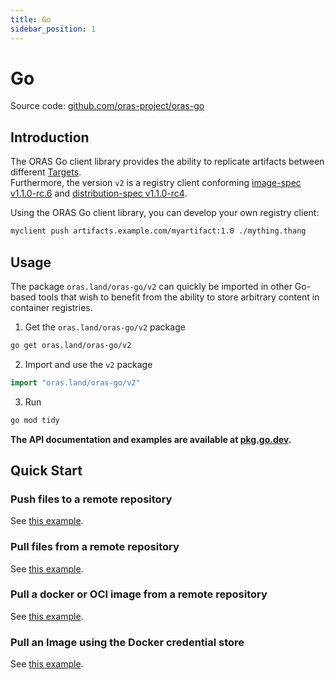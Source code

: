 ---
title: Go
sidebar_position: 1
---

# Go

Source code: [github.com/oras-project/oras-go](https://github.com/oras-project/oras-go)

## Introduction

The ORAS Go client library provides the ability to replicate artifacts between different [Targets](./overview.mdx#target).  
Furthermore, the version `v2` is a registry client conforming [image-spec v1.1.0-rc.6](https://github.com/opencontainers/image-spec/releases/tag/v1.1.0-rc6) and [distribution-spec v1.1.0-rc4](https://github.com/opencontainers/distribution-spec/releases/tag/v1.1.0-rc4).

Using the ORAS Go client library, you can develop your own registry client:

```sh
myclient push artifacts.example.com/myartifact:1.0 ./mything.thang
```

## Usage

The package `oras.land/oras-go/v2` can quickly be imported in other Go-based tools that
wish to benefit from the ability to store arbitrary content in container registries.

1. Get the  `oras.land/oras-go/v2` package
```sh
go get oras.land/oras-go/v2
```

2. Import and use the `v2` package
```go
import "oras.land/oras-go/v2"
```

3. Run
```sh
go mod tidy
```

**The API documentation and examples are available at [pkg.go.dev](https://pkg.go.dev/oras.land/oras-go/v2).**

## Quick Start

### Push files to a remote repository
See [this example](https://pkg.go.dev/oras.land/oras-go/v2#example-package-PushFilesToRemoteRepository).

### Pull files from a remote repository
See [this example](https://pkg.go.dev/oras.land/oras-go/v2#example-package-PullFilesFromRemoteRepository).

### Pull a docker or OCI image from a remote repository
See [this example](https://pkg.go.dev/oras.land/oras-go/v2#example-package-PullImageFromRemoteRepository).

### Pull an Image using the Docker credential store
See [this example](https://pkg.go.dev/oras.land/oras-go/v2#example-package-PullImageUsingDockerCredentials).
